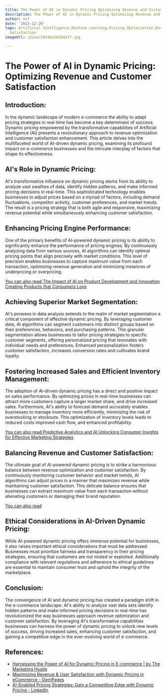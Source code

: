 ```yaml
---
title: The Power of AI in Dynamic Pricing Optimizing Revenue and Customer Satisfaction
description: The Power of AI in Dynamic Pricing Optimizing Revenue and Customer Satisfaction
author: Usf
date: '2023-12-20'
tags: Artificial Intelligence,Machine Learning,Pricing Optimization,Revenue Maximization,Customer
  Satisfaction
imageUrl: /pixa/20240116204217.jpg

---
```

# The Power of AI in Dynamic Pricing: Optimizing  Revenue and Customer Satisfaction

## Introduction:

In the dynamic landscape of modern e-commerce the ability to adapt pricing strategies in real-time has  become a key determinant of success. Dynamic pricing empowered by  the  transformative  capabilities  of Artificial Intelligence (AI) presents a  revolutionary approach to revenue optimization and customer satisfaction enhancement. This article delves into the multifaceted world of AI-driven dynamic pricing,  examining its profound impact on e-commerce businesses and the intricate interplay of  factors that shape its effectiveness.

## AI's Role in Dynamic  Pricing:

AI's transformative influence on dynamic pricing stems from its ability to analyze vast swathes of data, identify hidden patterns, and make informed pricing decisions in real-time. This sophisticated technology enables businesses to adjust prices based on a myriad of factors, including demand fluctuations, competitor activity, customer preferences,  and market trends. The result is  a pricing strategy that is both agile and responsive, maximizing revenue potential while simultaneously enhancing customer satisfaction.

## Enhancing Pricing Engine Performance:

One of the primary benefits of AI-powered dynamic pricing is its ability to  significantly enhance the performance of pricing engines. By  continuously analyzing data from  various sources, AI algorithms can identify optimal pricing points that align precisely with market conditions. This level  of precision enables businesses to capture maximum value from each  transaction, optimizing revenue generation and minimizing instances of underpricing or overpricing.

[You can also read The Impact of AI on Product Development and Innovation  Creating Products that Consumers  Love](The%20Impact%20of%20AI%20on%20Product%20Development%20and%20Innovation%20Creating%20Products%20that%20Consumers%20Love)


## Achieving Superior Market Segmentation:

AI's  prowess in data analysis extends to the realm of market segmentation a critical component of effective dynamic pricing. By  leveraging customer data, AI algorithms can segment customers into distinct groups based on their preferences, behaviors, and purchasing patterns. This granular segmentation allows businesses to tailor pricing strategies to specific customer segments, offering personalized pricing that resonates with individual needs and preferences. Enhanced personalization fosters customer satisfaction, increases conversion rates  and  cultivates brand loyalty.

## Fostering  Increased Sales and Efficient Inventory Management:

The adoption of AI-driven  dynamic pricing has a direct and  positive impact on sales performance. By optimizing prices in real-time businesses can attract more customers capture a larger market share,  and drive increased sales. Furthermore, AI's ability to forecast demand accurately enables businesses to manage inventory more efficiently, minimizing the risk of  overstocking or  stockouts. This optimization of inventory levels  leads to reduced costs improved cash flow, and  enhanced profitability.

[You can also read Predictive  Analytics and AI Unlocking Consumer Insights for Effective Marketing Strategies](Predictive%20Analytics%20and%20AI%20Unlocking%20Consumer%20Insights%20for%20Effective%20Marketing%20Strategies)


##  Balancing Revenue and  Customer Satisfaction:

The ultimate goal of AI-powered dynamic  pricing is to strike a harmonious balance between revenue optimization and customer satisfaction. By continuously monitoring customer behavior and market  trends, AI algorithms can adjust  prices in  a manner that maximizes revenue  while maintaining customer  satisfaction. This delicate  balance ensures  that businesses  can extract maximum value  from each transaction without alienating customers or damaging their brand reputation.

[You can also read ]()


## Ethical Considerations in AI-Driven Dynamic Pricing:

While AI-powered dynamic pricing  offers immense potential for businesses, it also raises important ethical considerations that must be addressed. Businesses must prioritize fairness and  transparency  in their pricing strategies, ensuring that customers are not misled or exploited. Additionally compliance with relevant regulations and adherence to ethical guidelines are essential  to maintain consumer  trust  and uphold the integrity of  the marketplace.

## Conclusion:

The convergence of AI  and dynamic pricing has created a  paradigm shift in the  e-commerce landscape. AI's ability  to analyze vast data sets identify hidden  patterns and  make  informed pricing decisions in real-time has revolutionized the way  businesses approach revenue optimization and customer satisfaction. By leveraging AI's transformative capabilities businesses can harness  the power of dynamic pricing to  unlock new levels of success, driving increased sales, enhancing customer satisfaction, and gaining a competitive edge in the ever-evolving  world of e-commerce.

## References:
- [Harnessing the Power of AI for Dynamic Pricing in E-commerce | by The Marketing Hustle](https://medium.com/@dplayer/harnessing-the-power-of-ai-for-dynamic-pricing-in-e-commerce-30ebd73da133)
- [Maximizing Revenue & User Satisfaction with Dynamic Pricing in eCommerce - GemPages](https://gempages.net/blogs/shopify/dynamic-pricing-ecommerce)
- [AI-Enabled Pricing Strategies: Gain a Competitive Edge with Dynamic Pricing - LinkedIn](https://www.linkedin.com/pulse/ai-enabled-pricing-strategies-gain-competitive-edge-dynamic-vaibhav-k)
